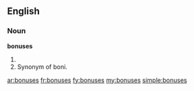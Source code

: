 ==English==

===Noun===
'''bonuses'''

# {{plural of|[[bonus]]}}
# Synonym of boni.

[[ar:bonuses]]
[[fr:bonuses]]
[[fy:bonuses]]
[[my:bonuses]]
[[simple:bonuses]]